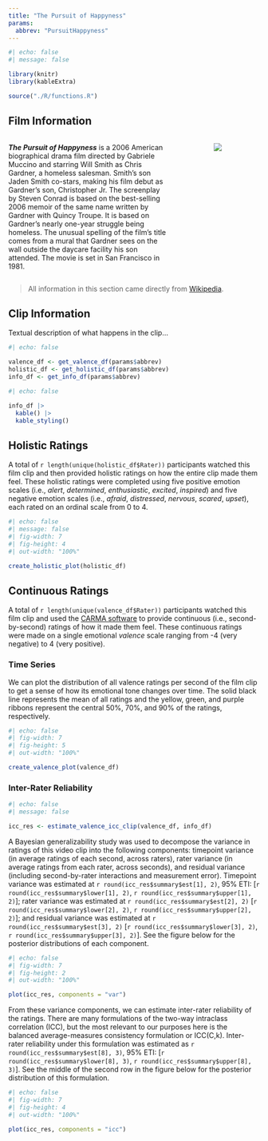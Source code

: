 ```yaml
---
title: "The Pursuit of Happyness"
params:
  abbrev: "PursuitHappyness"
---
```


```r
#| echo: false
#| message: false

library(knitr)
library(kableExtra)

source("./R/functions.R")
```

## Film Information

::: columns
::: {.column width="70%"}
***The Pursuit of Happyness*** is a 2006 American biographical drama film directed by Gabriele Muccino and starring Will Smith as Chris Gardner, a homeless salesman. Smith's son Jaden Smith co-stars, making his film debut as Gardner's son, Christopher Jr. The screenplay by Steven Conrad is based on the best-selling 2006 memoir of the same name written by Gardner with Quincy Troupe. It is based on Gardner's nearly one-year struggle being homeless. The unusual spelling of the film's title comes from a mural that Gardner sees on the wall outside the daycare facility his son attended. The movie is set in San Francisco in 1981. 
:::
::: {.column width="10%"}
:::
::: {.column width="20%" .poster}
![](./img/PursuitHappyness_poster.jpg)
:::
:::

> All information in this section came directly from [Wikipedia](https://en.wikipedia.org/wiki/The_Pursuit_of_Happyness).

## Clip Information

Textual description of what happens in the clip...

```r
#| echo: false

valence_df <- get_valence_df(params$abbrev)
holistic_df <- get_holistic_df(params$abbrev)
info_df <- get_info_df(params$abbrev)
```

```r
#| echo: false

info_df |> 
  kable() |> 
  kable_styling()
```

## Holistic Ratings

A total of `r length(unique(holistic_df$Rater))` participants watched this film clip and then provided holistic ratings on how the entire clip made them feel. These holistic ratings were completed using five positive emotion scales (i.e., *alert*, *determined*, *enthusiastic*, *excited*, *inspired*) and five negative emotion scales (i.e., *afraid*, *distressed*, *nervous*, *scared*, *upset*), each rated on an ordinal scale from 0 to 4.

```r
#| echo: false
#| message: false
#| fig-width: 7
#| fig-height: 4
#| out-width: "100%"

create_holistic_plot(holistic_df)
```

## Continuous Ratings

A total of `r length(unique(valence_df$Rater))` participants watched this film clip and used the [CARMA software](https://carma.jmgirard.com) to provide continuous (i.e., second-by-second) ratings of how it made them feel. These continuous ratings were made on a single emotional *valence* scale ranging from -4 (very negative) to 4 (very positive).

### Time Series

We can plot the distribution of all valence ratings per second of the film clip to get a sense of how its emotional tone changes over time. The solid black line represents the mean of all ratings and the yellow, green, and purple ribbons represent the central 50%, 70%, and 90% of the ratings, respectively.

```r
#| echo: false
#| fig-width: 7
#| fig-height: 5
#| out-width: "100%"

create_valence_plot(valence_df)
```

### Inter-Rater Reliability

```r
#| echo: false
#| message: false

icc_res <- estimate_valence_icc_clip(valence_df, info_df)
```

A Bayesian generalizability study was used to decompose the variance in ratings of this video clip into the following components: timepoint variance (in average ratings of each second, across raters), rater variance (in average ratings from each rater, across seconds), and residual variance (including second-by-rater interactions and measurement error). Timepoint variance was estimated at `r round(icc_res$summary$est[1], 2)`, 95\% ETI: [`r round(icc_res$summary$lower[1], 2)`, `r round(icc_res$summary$upper[1], 2)`]; rater variance was estimated at `r round(icc_res$summary$est[2], 2)` [`r round(icc_res$summary$lower[2], 2)`, `r round(icc_res$summary$upper[2], 2)`]; and residual variance was estimated at `r round(icc_res$summary$est[3], 2)`  [`r round(icc_res$summary$lower[3], 2)`, `r round(icc_res$summary$upper[3], 2)`]. See the figure below for the posterior distributions of each component.

```r
#| echo: false
#| fig-width: 7
#| fig-height: 2
#| out-width: "100%"

plot(icc_res, components = "var")
```

From these variance components, we can estimate inter-rater reliability of the ratings. There are many formulations of the two-way intraclass correlation (ICC), but the most relevant to our purposes here is the balanced average-measures consistency formulation or ICC(C,k). Inter-rater reliability under this formulation was estimated as `r round(icc_res$summary$est[8], 3)`, 95% ETI: [`r round(icc_res$summary$lower[8], 3)`, `r round(icc_res$summary$upper[8], 3)`]. See the middle of the second row in the figure below for the posterior distribution of this formulation.

```r
#| echo: false
#| fig-width: 7
#| fig-height: 4
#| out-width: "100%"

plot(icc_res, components = "icc")
```
